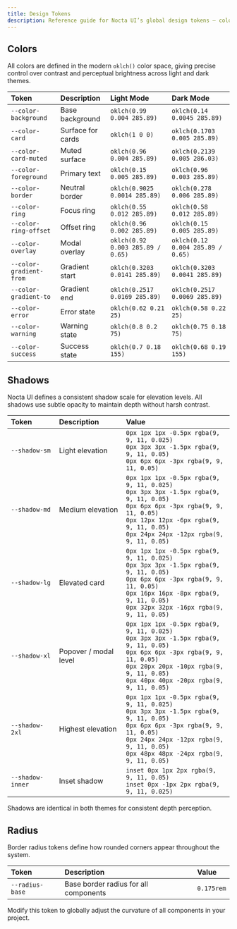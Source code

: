 ```yaml
---
title: Design Tokens
description: Reference guide for Nocta UI’s global design tokens — colors, shadows, and radii.
---
```


## Colors

All colors are defined in the modern `oklch()` color space, giving precise control over contrast and perceptual brightness across light and dark themes.

<ColorGrid/>

| Token                   | Description       | Light Mode                        | Dark Mode                         |
| :---------------------- | :---------------- | :-------------------------------- | :-------------------------------- |
| `--color-background`    | Base background   | `oklch(0.99 0.004 285.89)`       | `oklch(0.14 0.0045 285.89)`       |
| `--color-card`          | Surface for cards | `oklch(1 0 0)`                    | `oklch(0.1703 0.005 285.89)`      |
| `--color-card-muted`    | Muted surface     | `oklch(0.96 0.004 285.89)`      | `oklch(0.2139 0.005 286.03)`      |
| `--color-foreground`    | Primary text      | `oklch(0.15 0.005 285.89)`        | `oklch(0.96 0.003 285.89)`        |
| `--color-border`        | Neutral border    | `oklch(0.9025 0.0014 285.89)`     | `oklch(0.278 0.006 285.89)`       |
| `--color-ring`          | Focus ring        | `oklch(0.55 0.012 285.89)`        | `oklch(0.58 0.012 285.89)`        |
| `--color-ring-offset`   | Offset ring       | `oklch(0.96 0.002 285.89)`        | `oklch(0.15 0.005 285.89)`        |
| `--color-overlay`       | Modal overlay     | `oklch(0.92 0.003 285.89 / 0.65)` | `oklch(0.12 0.004 285.89 / 0.65)` |
| `--color-gradient-from` | Gradient start    | `oklch(0.3203 0.0141 285.89)`     | `oklch(0.3203 0.0041 285.89)`     |
| `--color-gradient-to`   | Gradient end      | `oklch(0.2517 0.0169 285.89)`     | `oklch(0.2517 0.0069 285.89)`     |
| `--color-error`         | Error state       | `oklch(0.62 0.21 25)`             | `oklch(0.58 0.22 25)`             |
| `--color-warning`       | Warning state     | `oklch(0.8 0.2 75)`               | `oklch(0.75 0.18 75)`             |
| `--color-success`       | Success state     | `oklch(0.7 0.18 155)`             | `oklch(0.68 0.19 155)`            |

## Shadows

Nocta UI defines a consistent shadow scale for elevation levels.
All shadows use subtle opacity to maintain depth without harsh contrast.

| Token            | Description           | Value                                                                                                                                                                                                                                 |
| :--------------- | :-------------------- | :------------------------------------------------------------------------------------------------------------------------------------------------------------------------------------------------------------------------------------ |
| `--shadow-sm`    | Light elevation       | `0px 1px 1px -0.5px rgba(9, 9, 11, 0.025)`<br />`0px 3px 3px -1.5px rgba(9, 9, 11, 0.05)`<br />`0px 6px 6px -3px rgba(9, 9, 11, 0.05)`                                                                                                 |
| `--shadow-md`    | Medium elevation      | `0px 1px 1px -0.5px rgba(9, 9, 11, 0.025)`<br />`0px 3px 3px -1.5px rgba(9, 9, 11, 0.05)`<br />`0px 6px 6px -3px rgba(9, 9, 11, 0.05)`<br />`0px 12px 12px -6px rgba(9, 9, 11, 0.05)`<br />`0px 24px 24px -12px rgba(9, 9, 11, 0.05)`  |
| `--shadow-lg`    | Elevated card         | `0px 1px 1px -0.5px rgba(9, 9, 11, 0.025)`<br />`0px 3px 3px -1.5px rgba(9, 9, 11, 0.05)`<br />`0px 6px 6px -3px rgba(9, 9, 11, 0.05)`<br />`0px 16px 16px -8px rgba(9, 9, 11, 0.05)`<br />`0px 32px 32px -16px rgba(9, 9, 11, 0.05)`  |
| `--shadow-xl`    | Popover / modal level | `0px 1px 1px -0.5px rgba(9, 9, 11, 0.025)`<br />`0px 3px 3px -1.5px rgba(9, 9, 11, 0.05)`<br />`0px 6px 6px -3px rgba(9, 9, 11, 0.05)`<br />`0px 20px 20px -10px rgba(9, 9, 11, 0.05)`<br />`0px 40px 40px -20px rgba(9, 9, 11, 0.05)` |
| `--shadow-2xl`   | Highest elevation     | `0px 1px 1px -0.5px rgba(9, 9, 11, 0.025)`<br />`0px 3px 3px -1.5px rgba(9, 9, 11, 0.05)`<br />`0px 6px 6px -3px rgba(9, 9, 11, 0.05)`<br />`0px 24px 24px -12px rgba(9, 9, 11, 0.05)`<br />`0px 48px 48px -24px rgba(9, 9, 11, 0.05)` |
| `--shadow-inner` | Inset shadow          | `inset 0px 1px 2px rgba(9, 9, 11, 0.05)`<br />`inset 0px -1px 2px rgba(9, 9, 11, 0.025)`                                                                                                                                              |


Shadows are identical in both themes for consistent depth perception.


## Radius

Border radius tokens define how rounded corners appear throughout the system.

| Token | Description | Value |
|:------|:-------------|:-------|
| `--radius-base` | Base border radius for all components | `0.175rem` |

Modify this token to globally adjust the curvature of all components in your project.
